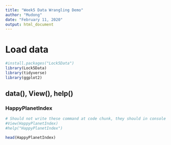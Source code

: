 ```yaml
---
title: "Week5 Data Wrangling Demo"
author: "Mudong"
date: "February 11, 2020"
output: html_document
---
```


# Load data
```r
#install.packages("Lock5Data")
library(Lock5Data)
library(tidyverse)
library(ggplot2)
```

## data(), View(), help()
### HappyPlanetIndex

```r
# Should not write these command at code chunk, they should in console because they will take times to knit
#View(HappyPlanetIndex)
#help("HappyPlanetIndex")
```

```r
head(HappyPlanetIndex)
```

